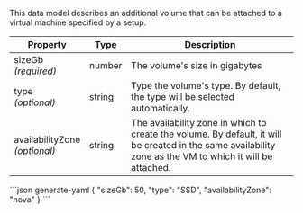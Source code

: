 This data model describes an additional volume that can be attached to a
virtual machine specified by a <DocsLink href="#setups">setup</DocsLink>.

| Property                               | Type    | Description
| -------------------------------------- | ------- | -----------
| sizeGb<br/>*(required)*                | number  | The volume's size in gigabytes
| type<br/>*(optional)*                  | string  | Type the volume's type. By default, the type will be selected automatically.
| availabilityZone<br/>*(optional)*      | string  | The availability zone in which to create the volume. By default, it will be created in the same availability zone as the VM to which it will be attached.

<CodeContainer title="Example">
```json generate-yaml
{
  "sizeGb": 50,
  "type": "SSD",
  "availabilityZone": "nova"
}
```
</CodeContainer>
